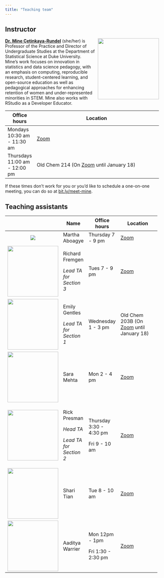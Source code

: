 ```yaml
---
title: "Teaching team"
---
```


## Instructor

![](images/team/mine.png){style="float:right;padding: 0 0 0 10px;" fig-alt="Headshot of Dr. Mine Çetinkaya-Rundel" width="200"}

[**Dr. Mine Çetinkaya-Rundel**](http://mine-cr.com/) (she/her) is Professor of the Practice and Director of Undergraduate Studies at the Department of Statistical Science at Duke University.
Mine's work focuses on innovation in statistics and data science pedagogy, with an emphasis on computing, reproducible research, student-centered learning, and open-source education as well as pedagogical approaches for enhancing retention of women and under-represented minorities in STEM.
Mine also works with RStudio as a Developer Educator.

+-------------------------------+--------------------------------------------------------------------------------------------------------------------------------------------------------------+
| Office hours                  | Location                                                                                                                                                     |
+===============================+==============================================================================================================================================================+
| Mondays 10:30 am - 11:30 am   | [Zoom](https://sakai.duke.edu/portal/site/779c3ebe-3b88-4bcc-bd01-1813e8396a23/page/d5eef508-07a4-4c6d-b7bd-4614a9631562)                                    |
+-------------------------------+--------------------------------------------------------------------------------------------------------------------------------------------------------------+
| Thursdays 11:00 am - 12:00 pm | Old Chem 214 (On [Zoom](https://sakai.duke.edu/portal/site/779c3ebe-3b88-4bcc-bd01-1813e8396a23/page/d5eef508-07a4-4c6d-b7bd-4614a9631562) until January 18) |
+-------------------------------+--------------------------------------------------------------------------------------------------------------------------------------------------------------+

If these times don't work for you or you'd like to schedule a one-on-one meeting, you can do so at [bit.ly/meet-mine](https://bit.ly/meet-mine).

## Teaching assistants

+-------------------------------------------+-------------------------+-------------------------+---------------------------------------------------------------------------------------------------------------------------------------------------------------+
|                                           | Name                    | Office hours            | Location                                                                                                                                                      |
+:=========================================:+=========================+=========================+===============================================================================================================================================================+
| ![](images/team/martha.png)               | Martha Aboagye          | Thursday 7 - 9 pm       | [Zoom](https://sakai.duke.edu/portal/site/779c3ebe-3b88-4bcc-bd01-1813e8396a23/page/d5eef508-07a4-4c6d-b7bd-4614a9631562)                                     |
+-------------------------------------------+-------------------------+-------------------------+---------------------------------------------------------------------------------------------------------------------------------------------------------------+
| ![](images/team/rich.png){width="166"}    | Richard Fremgen         | Tues 7 - 9 pm           | [Zoom](https://sakai.duke.edu/portal/site/779c3ebe-3b88-4bcc-bd01-1813e8396a23/page/d5eef508-07a4-4c6d-b7bd-4614a9631562)                                     |
|                                           |                         |                         |                                                                                                                                                               |
|                                           | *Lead TA for Section 3* |                         |                                                                                                                                                               |
+-------------------------------------------+-------------------------+-------------------------+---------------------------------------------------------------------------------------------------------------------------------------------------------------+
| ![](images/team/emily.png){width="166"}   | Emily Gentles           | Wednesday 1 - 3 pm      | Old Chem 203B (On [Zoom](https://sakai.duke.edu/portal/site/779c3ebe-3b88-4bcc-bd01-1813e8396a23/page/d5eef508-07a4-4c6d-b7bd-4614a9631562) until January 18) |
|                                           |                         |                         |                                                                                                                                                               |
|                                           | *Lead TA for Section 1* |                         |                                                                                                                                                               |
+-------------------------------------------+-------------------------+-------------------------+---------------------------------------------------------------------------------------------------------------------------------------------------------------+
| ![](images/team/sara.png){width="166"}    | Sara Mehta              | Mon 2 - 4 pm            | [Zoom](https://sakai.duke.edu/portal/site/779c3ebe-3b88-4bcc-bd01-1813e8396a23/page/d5eef508-07a4-4c6d-b7bd-4614a9631562)                                     |
+-------------------------------------------+-------------------------+-------------------------+---------------------------------------------------------------------------------------------------------------------------------------------------------------+
| ![](images/team/rick.png){width="166"}    | Rick Presman            | Thursday 3:30 - 4:30 pm | [Zoom](https://sakai.duke.edu/portal/site/779c3ebe-3b88-4bcc-bd01-1813e8396a23/page/d5eef508-07a4-4c6d-b7bd-4614a9631562)                                     |
|                                           |                         |                         |                                                                                                                                                               |
|                                           | *Head TA*               | Fri 9 - 10 am           |                                                                                                                                                               |
|                                           |                         |                         |                                                                                                                                                               |
|                                           | *Lead TA for Section 2* |                         |                                                                                                                                                               |
+-------------------------------------------+-------------------------+-------------------------+---------------------------------------------------------------------------------------------------------------------------------------------------------------+
| ![](images/team/shari.jpeg){width="166"}  | Shari Tian              | Tue 8 - 10 am           | [Zoom](https://sakai.duke.edu/portal/site/779c3ebe-3b88-4bcc-bd01-1813e8396a23/page/d5eef508-07a4-4c6d-b7bd-4614a9631562)                                     |
+-------------------------------------------+-------------------------+-------------------------+---------------------------------------------------------------------------------------------------------------------------------------------------------------+
| ![](images/team/aaditya.png){width="166"} | Aaditya Warrier         | Mon 12pm - 1pm          | [Zoom](https://sakai.duke.edu/portal/site/779c3ebe-3b88-4bcc-bd01-1813e8396a23/page/d5eef508-07a4-4c6d-b7bd-4614a9631562)                                     |
|                                           |                         |                         |                                                                                                                                                               |
|                                           |                         | Fri 1:30 - 2:30 pm      |                                                                                                                                                               |
+-------------------------------------------+-------------------------+-------------------------+---------------------------------------------------------------------------------------------------------------------------------------------------------------+
